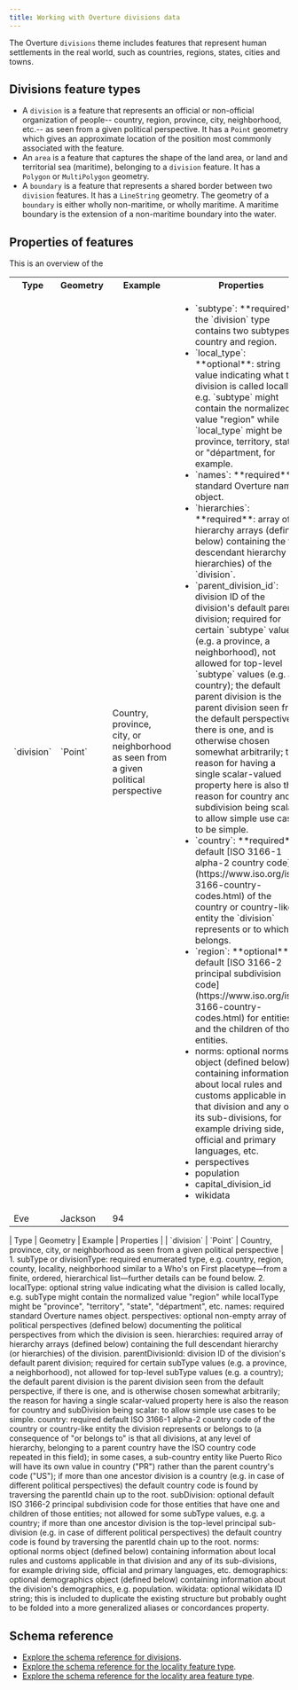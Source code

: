 ```yaml
---
title: Working with Overture divisions data
---
```


The Overture `divisions` theme includes features that represent human settlements in the real world, such as countries, regions, states, cities and towns. 


## Divisions feature types

- A `division` is a feature that represents an official or non-official organization of people-- country, region, province, city, neighborhood, etc.-- as seen from a given political perspective. It has a `Point` geometry which gives an approximate location of the position most commonly associated with the feature.
- An `area` is a feature that captures the shape of the land area, or land and territorial sea (maritime), belonging to a `division` feature. It has a `Polygon` or `MultiPolygon` geometry.
- A `boundary` is a feature that represents a shared border between two `division` features. It has a `LineString` geometry. The geometry of a `boundary` is either wholly non-maritime, or wholly maritime. A maritime boundary is the extension of a non-maritime boundary into the water.

## Properties of features

This is an overview of the 
<table>
  <tr>
    <th>Type</th>
    <th>Geometry</th>
    <th>Example</th>
    <th>Properties</th>
  </tr>
  <tr>
    <td>`division`</td>
    <td>`Point`</td>
    <td>Country, province, city, or neighborhood as seen from a given political perspective</td>
     <td>
     <ul>
     <li>`subtype`: **required**: the `division` type contains two subtypes, country and region.</li>
     <li>`local_type`: **optional**: string value indicating what the division is called locally, e.g. `subtype` might contain the normalized value "region" while `local_type` might be province, territory, state or "départment, for example.</li>
     <li>`names`: **required**: standard Overture names object.</li>
     <li>`hierarchies`: **required**: array of hierarchy arrays (defined below) containing the full descendant hierarchy (or hierarchies) of the `division`.</li>
     <li>`parent_division_id`: division ID of the division's default parent division; required for certain `subtype` values (e.g. a province, a neighborhood), not allowed for top-level `subtype` values (e.g. a country); the default parent division is the parent division seen from the default perspective, if there is one, and is otherwise chosen somewhat arbitrarily; the reason for having a single scalar-valued property here is also the reason for country and subdivision being scalar: to allow simple use cases to be simple.</li>
     <li>`country`: **required**: default [ISO 3166-1 alpha-2 country code](https://www.iso.org/iso-3166-country-codes.html) of the country or country-like entity the `division` represents or to which it belongs.
     <li>`region`: **optional**: default [ISO 3166-2 principal subdivision code](https://www.iso.org/iso-3166-country-codes.html) for entities and the children of those entities. </li>
     <li>norms: optional norms object (defined below) containing information about local rules and customs applicable in that division and any of its sub-divisions, for example driving side, official and primary languages, etc.</li>
     <li>perspectives</li>
     <li>population</li>
     <li>capital_division_id</li>
     <li>wikidata</li>
     </ol>
     </td>
  </tr>
  <tr>
    <td>Eve</td>
    <td>Jackson</td>
    <td>94</td>
  </tr>
</table>
| Type | Geometry | Example | Properties |
| `division` | `Point` | Country, province, city, or neighborhood as seen from a given political perspective | 1. subType or divisionType: required enumerated type, e.g. country, region, county, locality, neighborhood similar to a Who's on First placetype—from a finite, ordered, hierarchical list—further details can be found below.
2. localType: optional string value indicating what the division is called locally, e.g. subType might contain the normalized value "region" while localType might be "province", "territory", "state", "départment", etc.
names: required standard Overture names object.
perspectives: optional non-empty array of political perspectives (defined below) documenting the political perspectives from which the division is seen.
hierarchies: required array of hierarchy arrays (defined below) containing the full descendant hierarchy (or hierarchies) of the division.
parentDivisionId: division ID of the division's default parent division; required for certain subType values (e.g. a province, a neighborhood), not allowed for top-level subType values (e.g. a country); the default parent division is the parent division seen from the default perspective, if there is one, and is otherwise chosen somewhat arbitrarily; the reason for having a single scalar-valued property here is also the reason for country and subDivision being scalar: to allow simple use cases to be simple.
country: required default ISO 3166-1 alpha-2 country code of the country or country-like entity the division represents or belongs to (a consequence of "or belongs to" is that all divisions, at any level of hierarchy, belonging to a parent country have the ISO country code repeated in this field); in some cases, a sub-country entity like Puerto Rico will have its own value in country ("PR") rather than the parent country's code ("US"); if more than one ancestor division is a country (e.g. in case of different political perspectives) the default country code is found by traversing the parentId chain up to the root.
subDivision: optional default ISO 3166-2 principal subdivision code for those entities that have one and children of those entities; not allowed for some subType values, e.g. a country; if more than one ancestor division is the top-level principal sub-division (e.g. in case of different political perspectives) the default country code is found by traversing the parentId chain up to the root.
norms: optional norms object (defined below) containing information about local rules and customs applicable in that division and any of its sub-divisions, for example driving side, official and primary languages, etc.
demographics: optional demographics object (defined below) containing information about the division's demographics, e.g. population.
wikidata: optional wikidata ID string; this is included to duplicate the existing structure but probably ought to be folded into a more generalized aliases or concordances property.


## Schema reference

- [Explore the schema reference for divisions](/reference/admins/administrative-boundary).
- [Explore the schema reference for the locality feature type](/reference/admins/locality).
- [Explore the schema reference for the locality area feature type](/reference/admins/locality-area).
